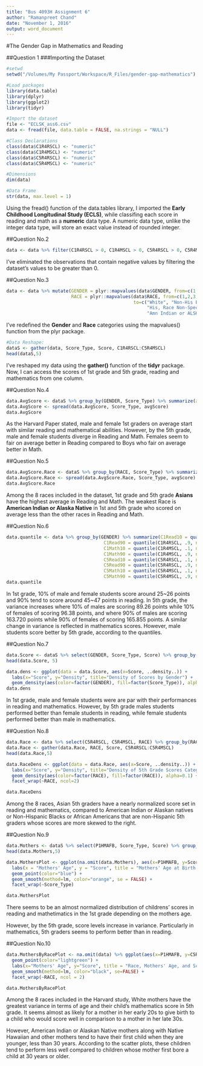 ```yaml
---
title: "Bus 4093H Assignment 6"
author: "Ramanpreet Chand"
date: "November 1, 2016"
output: word_document
---
```

#The Gender Gap in Mathematics and Reading

##Question 1
###Importing the Dataset
```r
#setwd
setwd("/Volumes/My Passport/Workspace/R_Files/gender-gap-mathematics")

#Load packages
library(data.table)
library(dplyr)
library(ggplot2)
library(tidyr)

#Import the dataset
file <- "ECLSK_ass6.csv"
data <- fread(file, data.table = FALSE, na.strings = "NULL")

#Class Declarations
class(data$C1R4RSCL) <- "numeric"
class(data$C1R4MSCL) <- "numeric"
class(data$C5R4RSCL) <- "numeric"
class(data$C5R4MSCL) <- "numeric"

#Dimensions
dim(data)

#Data Frame
str(data, max.level = 1)
```

Using the fread() function of the data.tables library, I imported the **Early Childhood Longitudinal Study (ECLS)**, while classifing each score in reading and math as a **numeric** data type. A numeric data type, unlike the integer data type, will store an exact value instead of rounded integer.

##Question No.2
```r
data <- data %>% filter(C1R4RSCL > 0, C1R4MSCL > 0, C5R4RSCL > 0, C5R4MSCL > 0, GENDER > 0, RACE > 0, P1HMAFB > 0)
```

I've eliminated the observations that contain negative values by filtering the dataset's values to be greater than 0.

##Question No.3
```r
data <- data %>% mutate(GENDER = plyr::mapvalues(data$GENDER, from=c(1,2), to=c("Male", "Female")),
                        RACE = plyr::mapvalues(data$RACE, from=c(1,2,3,4,5,6,7,8), 
                                               to=c("White", "Non-His Black or Afn Amn, Non-His", "His, Race Sepific",
                                                    "His, Race Non-Specific", "Asian", "Native Hawaiian, other PI",
                                                    "Amn Indian or ALSK Native", "More than one Race, Non-His")))
```

I've redefined the **Gender** and **Race** categories using the mapvalues() function from the plyr package.

```r
#Data Reshape:
dataS <- gather(data, Score_Type, Score, C1R4RSCL:C5R4MSCL)
head(dataS,5)
```

I've reshaped my data using the **gather()** function of the **tidyr** package. Now, I can access the scores of 1st grade and 5th grade, reading and mathematics from one column.

##Question No.4
```r
data.AvgScore <- dataS %>% group_by(GENDER, Score_Type) %>% summarize(avgScore = round(mean(Score, na.rm=TRUE),2)) %>% data.table()
data.AvgScore <- spread(data.AvgScore, Score_Type, avgScore)
data.AvgScore
```

As the Harvard Paper stated, male and female 1st graders on average start with similar reading and mathematical abilities.
However, by the 5th grade, male and female students diverge in Reading and Math. Females seem to fair on average better in Reading compared to Boys who fair on average better in Math.

##Question No.5
```r
data.AvgScore.Race <- dataS %>% group_by(RACE, Score_Type) %>% summarize(avgScore = round(mean(Score, na.rm=TRUE),2)) %>% data.table()
data.AvgScore.Race <- spread(data.AvgScore.Race, Score_Type, avgScore)
data.AvgScore.Race
```

Among the 8 races included in the dataset, 1st grade and 5th grade **Asians** have the highest average in Reading and Math. The weakest Race is **American Indian or Alaska Native** in 1st and 5th grade who scored on average less than the other races in Reading and Math.

##Question No.6
```r
data.quantile <- data %>% group_by(GENDER) %>% summarize(C1Read10 = quantile(C1R4RSCL, .1, na.rm = TRUE),
                                    C1Read90 = quantile(C1R4RSCL, .9, na.rm = TRUE),
                                    C1Math10 = quantile(C1R4MSCL, .1, na.rm = TRUE),
                                    C1Math90 = quantile(C1R4MSCL, .9, na.rm = TRUE),
                                    C5Read10 = quantile(C5R4RSCL, .1, na.rm = TRUE),
                                    C5Read90 = quantile(C5R4RSCL, .9, na.rm = TRUE),
                                    C5Math10 = quantile(C5R4MSCL, .1, na.rm = TRUE),
                                    C5Math90 = quantile(C5R4MSCL, .9, na.rm = TRUE)) %>% data.table()
data.quantile
```

In 1st grade, 10% of male and female students score around 25~26 points and 90% tend to score around 45~47 points in reading. In 5th grade, the variance increases where 10% of males are scoring 89.26 points while 10% of females of scoring 96.38 points, and where 90% of males are scoring 163.720 points while 90% of females of scoring 165.855 points. 
A similar change in variance is reflected in mathematics scores. However, male students score better by 5th grade, according to the quantiles.

##Question No.7
```r
data.Score <- dataS %>% select(GENDER, Score_Type, Score) %>% group_by(GENDER) %>% data.frame()
head(data.Score, 5)

data.dens <- ggplot(data = data.Score, aes(x=Score, ..density..)) +
  labs(x="Score", y="Density", title="Density of Scores by Gender") +
  geom_density(aes(color=factor(GENDER), fill=factor(Score_Type)), alpha=0.1)
data.dens
```

In 1st grade, male and female students were are par with their performances in reading and mathematics. However, by 5th grade males students performed better than female students in reading, while female students performed better than male in mathematics.

##Question No.8
```r
data.Race <- data %>% select(C5R4RSCL, C5R4MSCL, RACE) %>% group_by(RACE) %>% data.frame()
data.Race <- gather(data.Race, RACE, Score, C5R4RSCL:C5R4MSCL)
head(data.Race,5)

data.RaceDens <- ggplot(data = data.Race, aes(x=Score, ..density..)) +
  labs(x="Score", y="Density", title="Density of 5th Grade Scores Categorized by Race") +
  geom_density(aes(color=factor(RACE), fill=factor(RACE)), alpha=0.1) +
  facet_wrap(~RACE, ncol=2)

data.RaceDens
```

Among the 8 races, Asian 5th graders have a nearly normalized score set in reading and mathematics, compared to American Indian or Alaskan natives or Non-Hispanic Blacks or African Americans that are non-Hispanic 5th graders whose scores are more skewed to the right.

##Question No.9
```r
data.Mothers <- dataS %>% select(P1HMAFB, Score_Type, Score) %>% group_by(P1HMAFB) %>% data.frame()
head(data.Mothers,5)

data.MothersPlot <- ggplot(na.omit(data.Mothers), aes(x=P1HMAFB, y=Score)) + 
  labs(x = "Mothers' Age", y = "Score", title = "Mothers' Age at Birth Against Score") +
  geom_point(color="blue") +
  geom_smooth(method=lm, color="orange", se = FALSE) +
  facet_wrap(~Score_Type)

data.MothersPlot
```

There seems to be an almost normalized distribution of childrens' scores in reading and mathetimatics in the 1st grade depending on the mothers age.

However, by the 5th grade, score levels increase in variance. Particularly in mathematics, 5th graders seems to perform better than in reading.

##Question No.10
```r
data.MothersByRacePlot <- na.omit(data) %>% ggplot(aes(x=P1HMAFB, y=C5R4MSCL)) +
  geom_point(color="lightgreen") +
  labs(x="Mothers' Age", y="Score", title = "Race, Mothers' Age, and Score") +
  geom_smooth(method=lm, color="black", se=FALSE) +
  facet_wrap(~RACE, ncol = 2)

data.MothersByRacePlot
```

Among the 8 races included in the Harvard study, White mothers have the greatest variance in terms of age and their child's mathematics score in 5th grade. It seems almost as likely for a mother in her early 20s to give birth to a child who would score well in comparison to a mother in her late 30s.

However, American Indian or Alaskan Native mothers along with Native Hawaiian and other mothers tend to have their first child when they are younger, less than 30 years. According to the scatter plots, these children tend to perform less well compared to children whose mother first bore a child at 30 years or older.
